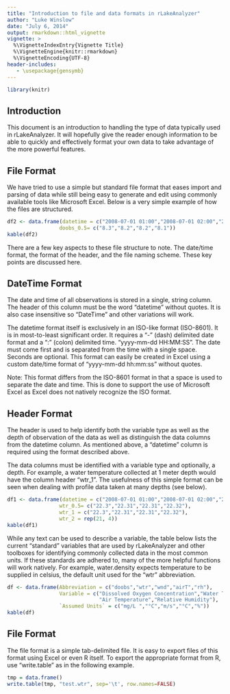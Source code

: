 ```yaml
---
title: "Introduction to file and data formats in rLakeAnalyzer"
author: "Luke Winslow"
date: "July 6, 2014"
output: rmarkdown::html_vignette
vignette: >
  %\VignetteIndexEntry{Vignette Title}
  %\VignetteEngine{knitr::rmarkdown}
  %\VignetteEncoding{UTF-8}
header-includes:
   - \usepackage{gensymb}
---
```


```r
library(knitr)
```

## Introduction
This document is an introduction to handling the type of data typically used in rLakeAnalyzer. It will hopefully give the reader enough information to be able to quickly and effectively format your own data to take advantage of the more powerful features.

## File Format

We have tried to use a simple but standard file format that eases import and parsing of data while still being easy to generate and edit using commonly available tools like Microsoft Excel. Below is a very simple example of how the files are structured.

```r
df2 <- data.frame(datetime = c("2008-07-01 01:00","2008-07-01 02:00","2008-07-01 03:00","2008-07-01 04:00"),
                 doobs_0.5= c("8.3","8.2","8.2","8.1"))
kable(df2)
```

There are a few key aspects to these file structure to note. The date/time format, the format of the header, and the file naming scheme. These key points are discussed here.  

## DateTime Format

The date and time of all observations is stored in a single, string column. The header of this column must be the word "datetime" without quotes. It is also case insensitive so "DateTime" and other variations will work.

The datetime format itself is exclusively in an ISO-like format (ISO-8601). It is in most-to-least significant order. It requires a "-" (dash) delimited date format and a ":" (colon) delimited time. "yyyy-mm-dd HH:MM:SS". The date must come first and is separated from the time with a single space. Seconds are optional. This format can easily be created in Excel using a custom date/time format of "yyyy-mm-dd hh:mm:ss" without quotes. 

Note: This format differs from the ISO-8601 format in that a space is used to separate the date and time. This is done to support the use of Microsoft Excel as Excel does not natively recognize the ISO format. 

## Header Format

The header is used to help identify both the variable type as well as the depth of observation of the data as well as distinguish the data columns from the datetime column. As mentioned above, a "datetime" column is required using the format described above. 

The data columns must be identified with a variable type and optionally, a depth. For example, a water temperature collected at 1 meter depth would have the column header "wtr\_1". The usefulness of this simple format can be seen when dealing with profile data taken at many depths (see below).

```r
df1 <- data.frame(datetime = c("2008-07-01 01:00","2008-07-01 02:00","2008-07-01 03:00","2008-07-01 04:00"),
                 wtr_0.5= c("22.3","22.31","22.31","22.32"),
                 wtr_1 = c("22.3","22.31","22.31","22.32"),
                 wtr_2 = rep(21, 4))
kable(df1)
```

While any text can be used to describe a variable, the table below lists the current "standard" variables that are used by rLakeAnalyzer and other toolboxes for identifying commonly collected data in the most common units. If these standards are adhered to, many of the more helpful functions will work natively. For example, water.density expects temperature to be supplied in celsius, the default unit used for the "wtr" abbreviation.

```r
df <- data.frame(Abbreviation = c("doobs","wtr","wnd","airT","rh"),
                 Variable = c("Dissolved Oxygen Concentration","Water Temperature","Wind Speed",
                              "Air Temperature","Relative Humidity"),
                 `Assumed Units` = c("mg/L ","°C","m/s","°C","%"))
kable(df)
```


## File Format

The file format is a simple tab-delimited file. It is easy to export files of this format using Excel or even R itself. To export the appropriate format from R, use "write.table" as in the following example.

```r
tmp = data.frame()
write.table(tmp, "test.wtr", sep='\t', row.names=FALSE)
```
